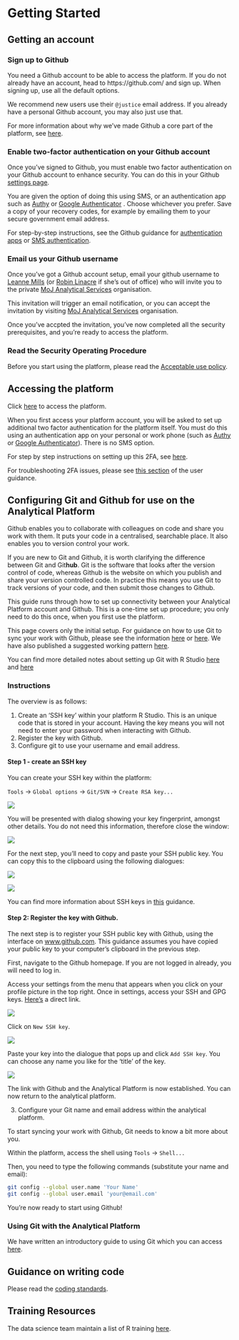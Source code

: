 # Getting Started

## Getting an account

### Sign up to Github
You need a Github account to be able to access the platform. If you do not already have an account, head to https://github.com/ and sign up. When signing up, use all the default options.

We recommend new users use their `@justice` email address.  If you already have a personal Github account, you may also just use that.

For more information about why we've made Github a core part of the platform, see [here](https://moj-analytical-services.github.io/platform_user_guidance/annexes.html#what-are-the-benefits-of-github-and-why-do-we-recommend-it).

### Enable two-factor authentication on your Github account
Once you've signed to Github, you must enable two factor authentication on your Github account to enhance security. You can do this in your Github [settings page](https://github.com/settings/security).

You are given the option of doing this using SMS, or an authentication app such as [Authy](https://authy.com/download/) or [Google Authenticator](https://support.google.com/accounts/answer/1066447?hl=en) . Choose whichever you prefer. Save a copy of your recovery codes, for example by emailing them to your secure government email address.

For step-by-step instructions, see the Github guidance for [authentication apps](https://help.github.com/articles/configuring-two-factor-authentication-via-a-totp-mobile-app/) or [SMS authentication](https://help.github.com/articles/configuring-two-factor-authentication-via-text-message/).

### Email us your Github username
Once you've got a Github account setup, email your github username to [Leanne Mills](mailto:analytical_platform@digital.justice.gov.uk) (or [Robin Linacre](mailto:analytical_platform@digital.justice.gov.uk) if she's out of office) who will invite you to the private [MoJ Analytical Services](https://github.com/moj-analytical-services/) organisation.

This invitation will trigger an email notification, or you can accept the invitation by visiting [MoJ Analytical Services](github.com/moj-analytical-services/) organisation.

Once you've accpted the invitation, you've now completed all the security prerequisites, and you're ready to access the platform.

### Read the Security Operating Procedure

Before you start using the platform, please read the [Acceptable use policy](https://moj-analytical-services.github.io/platform_user_guidance/acceptable-use-policy-security-operating-procedures.html).

## Accessing the platform

Click [here](https://cpanel-master.services.alpha.mojanalytics.xyz/#Analytical%20tools) to access the platform.

When you first access your platform account, you will be asked to set up additional two factor authentication for the platform itself.  You must do this using an authentication app on your personal or work phone (such as [Authy](https://authy.com/download/) or [Google Authenticator](https://support.google.com/accounts/answer/1066447?hl=en)).  There is no SMS option.

For step by step instructions on setting up this 2FA, see [here](https://moj-analytical-services.github.io/platform_user_guidance/annexes.html#step-by-step-guide-to-setup-of-two-factor-authentication).

For troubleshooting 2FA issues, please see [this section](https://github.com/moj-analytical-services/platform_user_guidance/blob/master/05-errors.Rmd#two-factor-authentication-problems) of the user guidance.

##  Configuring Git and Github for use on the Analytical Platform

Github enables you to collaborate with colleagues on code and share you work with them.  It puts your code in a centralised, searchable place. It also enables you to version control your work.

If you are new to Git and Github, it is worth clarifying the difference between Git and Git**hub**. Git is the software that looks after the version control of code, whereas Github is the website on which you publish and share your version controlled code. In practice this means you use Git to track versions of your code, and then submit those changes to Github.

This guide runs through how to set up connectivity between your Analytical Platform account and Github.  This is a one-time set up procedure; you only need to do this once, when you first use the platform.

This page covers only the initial setup.  For guidance on how to use Git to sync your work with Github, please see the information [here](http://happygitwithr.com/) or [here](http://r-pkgs.had.co.nz/git.html#git-rstudio).   We have also published a suggested working pattern [here](https://github.com/moj-analytical-services/our-coding-standards/blob/master/version_control_pattern.md).

You can find more detailed notes about setting up Git with R Studio [here](http://adamwilson.us/RDataScience/GitSSHNotes.html) and [here](https://support.rstudio.com/hc/en-us/articles/200532077-Version-Control-with-Git-and-SVN)

### Instructions

The overview is as follows:

1. Create an 'SSH key' within your platform R Studio.  This is an unique code that is stored in your account. Having the key means you will not need to enter your password when interacting with Github.
2. Register the key with Github.
3. Configure git to use your username and email address.

#### Step 1 - create an SSH key

You can create your SSH key within the platform:

`Tools` -> `Global options` -> `Git/SVN` -> `Create RSA key...`

![](images/start/git_create_key.PNG)

You will be presented with dialog showing your key fingerprint, amongst other details.  You do not need this information, therefore close the window:

![](images/start/git_close.PNG)

For the next step, you'll need to copy and paste your SSH public key.  You can copy this to the clipboard using the following dialogues:

![](images/start/git_view_public.PNG)

![](images/start/git-public-key.PNG)

You can find more information about SSH keys in [this](https://help.github.com/articles/connecting-to-github-with-ssh/) guidance.

#### Step 2:  Register the key with Github.

The next step is to register your SSH public key with Github, using the interface on [www.github.com](https://www.github.com).  This guidance assumes you have copied your public key to your computer's clipboard in the previous step.

First, navigate to the Github homepage.  If you are not logged in already, you will need to log in.

Access your settings from the menu that appears when you click on your profile picture in the top right.  Once in settings, access your SSH and GPG keys.  [Here's](https://github.com/settings/keys) a direct link.

![](images/start/github_settings.PNG)

Click on `New SSH key`.

![](images/start/github_new_ssh.PNG)

Paste your key into the dialogue that pops up and click `Add SSH key`. You can choose any name you like for the 'title' of the key.

![](images/start/git_paste_key.PNG)

The link with Github and the Analytical Platform is now established. You can now return to the analytical platform.

3. Configure your Git name and email address within the analytical platform.

To start syncing your work with Github, Git needs to know a bit more about you.

Within the platform, access the shell using `Tools` -> `Shell...`

Then, you need to type the following commands (substitute your name and email):

```bash
git config --global user.name 'Your Name'
git config --global user.email 'your@email.com'
```

You're now ready to start using Github!

### Using Git with the Analytical Platform

We have written an introductory guide to using Git which you can access [here](https://moj-analytical-services.github.io/platform_user_guidance/using-github-with-r-studio.html).


## Guidance on writing code
Please read the [coding standards](https://github.com/moj-analytical-services/our-coding-standards).

## Training Resources
The data science team maintain a list of R training [here](https://docs.google.com/document/d/1R4hBMf26T9HEnCdVz56PpZhwiCv5RhberYL3BxOSKsA/edit#heading=h.3iqas7tttbbd).
